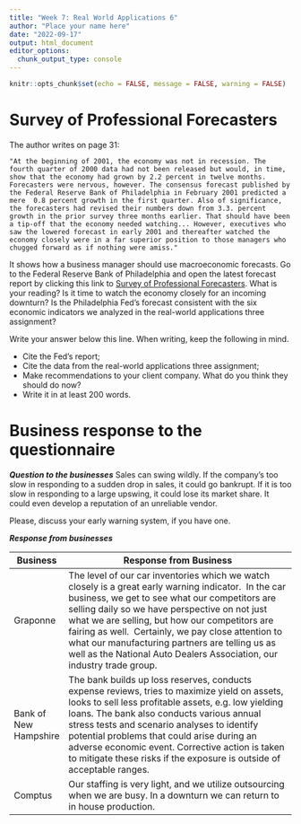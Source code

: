 ```yaml
---
title: "Week 7: Real World Applications 6"
author: "Place your name here"
date: "2022-09-17"
output: html_document
editor_options: 
  chunk_output_type: console
---
```


```r
knitr::opts_chunk$set(echo = FALSE, message = FALSE, warning = FALSE)
```

# Survey of Professional Forecasters

The author writes on page 31:

    "At the beginning of 2001, the economy was not in recession. The fourth quarter of 2000 data had not been released but would, in time, show that the economy had grown by 2.2 percent in twelve months. Forecasters were nervous, however. The consensus forecast published by the Federal Reserve Bank of Philadelphia in February 2001 predicted a mere  0.8 percent growth in the first quarter. Also of significance, the forecasters had revised their numbers down from 3.3. percent growth in the prior survey three months earlier. That should have been a tip-off that the economy needed watching... However, executives who saw the lowered forecast in early 2001 and thereafter watched the economy closely were in a far superior position to those managers who chugged forward as if nothing were amiss."

It shows how a business manager should use macroeconomic forecasts. Go to the Federal Reserve Bank of Philadelphia and open the latest forecast report by clicking this link to [Survey of Professional Forecasters](https://www.philadelphiafed.org/surveys-and-data/real-time-data-research/survey-of-professional-forecasters). What is your reading? Is it time to watch the economy closely for an incoming downturn? Is the Philadelphia Fed's forecast consistent with the six economic indicators we analyzed in the real-world applications three assignment?

Write your answer below this line. When writing, keep the following in mind.

-   Cite the Fed's report;
-   Cite the data from the real-world applications three assignment;
-   Make recommendations to your client company. What do you think they should do now?
-   Write it in at least 200 words.

# Business response to the questionnaire

***Question to the businesses*** Sales can swing wildly. If the company's too slow in responding to a sudden drop in sales, it could go bankrupt. If it is too slow in responding to a large upswing, it could lose its market share. It could even develop a reputation of an unreliable vendor.

Please, discuss your early warning system, if you have one.

***Response from businesses***

| Business              | Response from Business                                                                                                                                                                                                                                                                                                                                                                                                                       |
|------------|------------------------------------------------------------|
| Graponne              | The level of our car inventories which we watch closely is a great early warning indicator.  In the car business, we get to see what our competitors are selling daily so we have perspective on not just what we are selling, but how our competitors are fairing as well.  Certainly, we pay close attention to what our manufacturing partners are telling us as well as the National Auto Dealers Association, our industry trade group. |
| Bank of New Hampshire | The bank builds up loss reserves, conducts expense reviews, tries to maximize yield on assets, looks to sell less profitable assets, e.g. low yielding loans. The bank also conducts various annual stress tests and scenario analyses to identify potential problems that could arise during an adverse economic event. Corrective action is taken to mitigate these risks if the exposure is outside of acceptable ranges.                 |
| Comptus               | Our staffing is very light, and we utilize outsourcing when we are busy. In a downturn we can return to in house production.                                                                                                                                                                                                                                                                                                                 |
